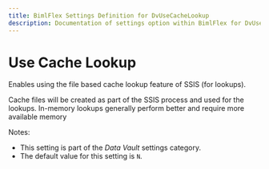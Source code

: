 ---
title: BimlFlex Settings Definition for DvUseCacheLookup
description: Documentation of settings option within BimlFlex for DvUseCacheLookup
---
<head>
  <meta name="varigenceProduct" content="BimlFlex"></meta>
  <meta name="varigenceArticleType" content="Reference"></meta>
</head>


# Use Cache Lookup

Enables using the file based cache lookup feature of SSIS (for lookups).

Cache files will be created as part of the SSIS process and used for the lookups. In-memory lookups generally perform better and require more available memory

Notes:

* This setting is part of the *Data Vault* settings category.
* The default value for this setting is `N`.
